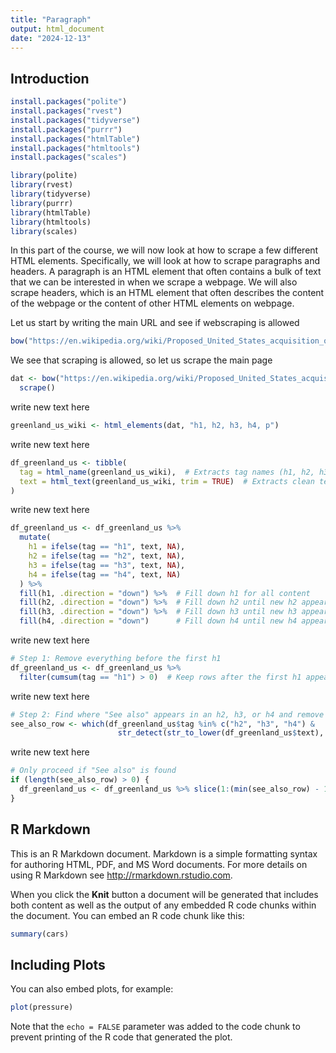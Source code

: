 ```yaml
---
title: "Paragraph"
output: html_document
date: "2024-12-13"
---
```


## Introduction
```r
install.packages("polite")
install.packages("rvest")
install.packages("tidyverse")
install.packages("purrr")
install.packages("htmlTable")
install.packages("htmltools")
install.packages("scales")
```

```r
library(polite)
library(rvest)
library(tidyverse)
library(purrr)
library(htmlTable)
library(htmltools)
library(scales)
```

In this part of the course, we will now look at how to scrape a few  different HTML elements. Specifically, we will look at how to scrape paragraphs and headers. A paragraph is an HTML element that often contains a bulk of text that we can be interested in when we scrape a webpage. We will also scrape headers, which is an HTML element that often describes the content of the webpage or the content of other HTML elements on webpage.



Let us start by writing the main URL and see if webscraping is allowed
```r
bow("https://en.wikipedia.org/wiki/Proposed_United_States_acquisition_of_Greenland")

```

We see that scraping is allowed, so let us scrape the main page
```r
dat <- bow("https://en.wikipedia.org/wiki/Proposed_United_States_acquisition_of_Greenland") %>% 
  scrape()
```

write new text here
```r
greenland_us_wiki <- html_elements(dat, "h1, h2, h3, h4, p")
```

write new text here
```r
df_greenland_us <- tibble(
  tag = html_name(greenland_us_wiki),  # Extracts tag names (h1, h2, h3, h4, p)
  text = html_text(greenland_us_wiki, trim = TRUE)  # Extracts clean text
)

```

write new text here
```r
df_greenland_us <- df_greenland_us %>%
  mutate(
    h1 = ifelse(tag == "h1", text, NA),
    h2 = ifelse(tag == "h2", text, NA),
    h3 = ifelse(tag == "h3", text, NA),
    h4 = ifelse(tag == "h4", text, NA)
  ) %>%
  fill(h1, .direction = "down") %>%  # Fill down h1 for all content
  fill(h2, .direction = "down") %>%  # Fill down h2 until new h2 appears
  fill(h3, .direction = "down") %>%  # Fill down h3 until new h3 appears
  fill(h4, .direction = "down")      # Fill down h4 until new h4 appears

```

write new text here
```r
# Step 1: Remove everything before the first h1
df_greenland_us <- df_greenland_us %>%
  filter(cumsum(tag == "h1") > 0)  # Keep rows after the first h1 appears
```

write new text here
```r
# Step 2: Find where "See also" appears in an h2, h3, or h4 and remove everything after
see_also_row <- which(df_greenland_us$tag %in% c("h2", "h3", "h4") & 
                        str_detect(str_to_lower(df_greenland_us$text), "^see also"))
```

write new text here
```r
# Only proceed if "See also" is found
if (length(see_also_row) > 0) {
  df_greenland_us <- df_greenland_us %>% slice(1:(min(see_also_row) - 1))  # Keep only rows before "See also"
}
```


## R Markdown

This is an R Markdown document. Markdown is a simple formatting syntax for authoring HTML, PDF, and MS Word documents. For more details on using R Markdown see <http://rmarkdown.rstudio.com>.

When you click the **Knit** button a document will be generated that includes both content as well as the output of any embedded R code chunks within the document. You can embed an R code chunk like this:

```r
summary(cars)
```

## Including Plots

You can also embed plots, for example:

```r
plot(pressure)
```

Note that the `echo = FALSE` parameter was added to the code chunk to prevent printing of the R code that generated the plot.
